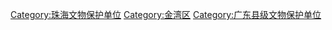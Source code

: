 [[Category:珠海文物保护单位|Category:珠海文物保护单位]]
[[Category:金湾区|Category:金湾区]]
[[Category:广东县级文物保护单位|Category:广东县级文物保护单位]]